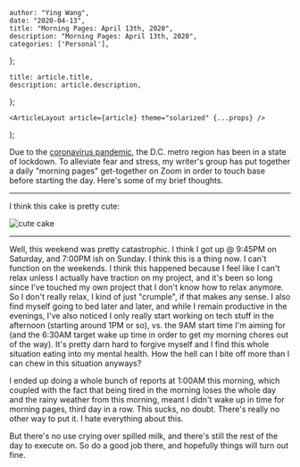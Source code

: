 

    author: "Ying Wang",
    date: "2020-04-13",
    title: "Morning Pages: April 13th, 2020",
    description: "Morning Pages: April 13th, 2020",
    categories: ['Personal'],
};

    title: article.title,
    description: article.description,
};

    <ArticleLayout article={article} theme="solarized" {...props} />
);


Due to the [coronavirus
pandemic](https://en.wikipedia.org/wiki/2019-20_coronavirus_pandemic), the D.C.
metro region has been in a state of lockdown. To alleviate fear and stress, my
writer's group has put together a daily "morning pages" get-together on Zoom in
order to touch base before starting the day. Here's some of my brief thoughts.

---

I think this cake is pretty cute:

![cute cake](/img/posts/2020/04/13/morning_pages.jpg)

---

Well, this weekend was pretty catastrophic. I think I got up @ 9:45PM on
Saturday, and 7:00PM ish on Sunday. I think this is a thing now. I can't
function on the weekends. I think this happened because I feel like I can't
relax unless I actually have traction on my project, and it's been so long since
I've touched my own project that I don't know how to relax anymore. So I don't
really relax, I kind of just "crumple", if that makes any sense. I also find
myself going to bed later and later, and while I remain productive in the
evenings, I've also noticed I only really start working on tech stuff in the
afternoon (starting around 1PM or so), vs. the 9AM start time I'm aiming for
(and the 6:30AM target wake up time in order to get my morning chores out of the
way). It's pretty darn hard to forgive myself and I find this whole situation
eating into my mental health. How the hell can I bite off more than I can chew
in this situation anyways?

I ended up doing a whole bunch of reports at 1:00AM this morning, which coupled
with the fact that being tired in the morning loses the whole day and the rainy
weather from this morning, meant I didn't wake up in time for morning pages,
third day in a row. This sucks, no doubt. There's really no other way to put it.
I hate everything about this.

But there's no use crying over spilled milk, and there's still the rest of the
day to execute on. So do a good job there, and hopefully things will turn out
fine.
